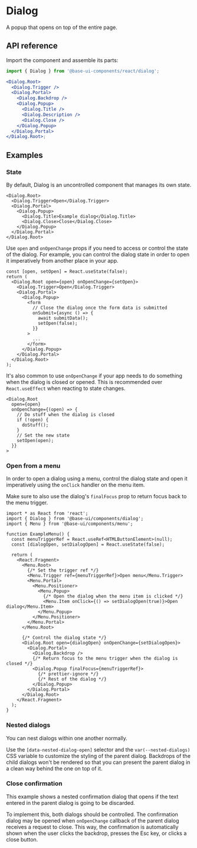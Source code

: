 # Dialog

<Subtitle>A popup that opens on top of the entire page.</Subtitle>
<Meta
  name="description"
  content="A high-quality, unstyled React dialog component that opens on top of the entire page."
/>

<Demo path="./demos/hero" />

## API reference

Import the component and assemble its parts:

```jsx title="Anatomy"
import { Dialog } from '@base-ui-components/react/dialog';

<Dialog.Root>
  <Dialog.Trigger />
  <Dialog.Portal>
    <Dialog.Backdrop />
    <Dialog.Popup>
      <Dialog.Title />
      <Dialog.Description />
      <Dialog.Close />
    </Dialog.Popup>
  </Dialog.Portal>
</Dialog.Root>;
```

<Reference
  component="Dialog"
  parts="Root, Trigger, Portal, Backdrop, Popup, Title, Description, Close"
/>

## Examples

### State

By default, Dialog is an uncontrolled component that manages its own state.

```tsx title="Uncontrolled dialog"
<Dialog.Root>
  <Dialog.Trigger>Open</Dialog.Trigger>
  <Dialog.Portal>
    <Dialog.Popup>
      <Dialog.Title>Example dialog</Dialog.Title>
      <Dialog.Close>Close</Dialog.Close>
    </Dialog.Popup>
  </Dialog.Portal>
</Dialog.Root>
```

Use `open` and `onOpenChange` props if you need to access or control the state of the dialog.
For example, you can control the dialog state in order to open it imperatively from another place in your app.

```tsx title="Controlled dialog"
const [open, setOpen] = React.useState(false);
return (
  <Dialog.Root open={open} onOpenChange={setOpen}>
    <Dialog.Trigger>Open</Dialog.Trigger>
    <Dialog.Portal>
      <Dialog.Popup>
        <form
          // Close the dialog once the form data is submitted
          onSubmit={async () => {
            await submitData();
            setOpen(false);
          }}
        >
          ...
        </form>
      </Dialog.Popup>
    </Dialog.Portal>
  </Dialog.Root>
);
```

It's also common to use `onOpenChange` if your app needs to do something when the dialog is closed or opened. This is recommended over `React.useEffect` when reacting to state changes.

```tsx title="Running code when dialog state changes"
<Dialog.Root
  open={open}
  onOpenChange={(open) => {
    // Do stuff when the dialog is closed
    if (!open) {
      doStuff();
    }
    // Set the new state
    setOpen(open);
  }}
>
```

### Open from a menu

In order to open a dialog using a menu, control the dialog state and open it imperatively using the `onClick` handler on the menu item.

Make sure to also use the dialog's `finalFocus` prop to return focus back to the menu trigger.

```tsx {12-13,17-18,24-25,28-29} title="Connecting a dialog to a menu"
import * as React from 'react';
import { Dialog } from '@base-ui/components/dialog';
import { Menu } from '@base-ui/components/menu';

function ExampleMenu() {
  const menuTriggerRef = React.useRef<HTMLButtonElement>(null);
  const [dialogOpen, setDialogOpen] = React.useState(false);

  return (
    <React.Fragment>
      <Menu.Root>
        {/* Set the trigger ref */}
        <Menu.Trigger ref={menuTriggerRef}>Open menu</Menu.Trigger>
        <Menu.Portal>
          <Menu.Positioner>
            <Menu.Popup>
              {/* Open the dialog when the menu item is clicked */}
              <Menu.Item onClick={() => setDialogOpen(true)}>Open dialog</Menu.Item>
            </Menu.Popup>
          </Menu.Positioner>
        </Menu.Portal>
      </Menu.Root>

      {/* Control the dialog state */}
      <Dialog.Root open={dialogOpen} onOpenChange={setDialogOpen}>
        <Dialog.Portal>
          <Dialog.Backdrop />
          {/* Return focus to the menu trigger when the dialog is closed */}
          <Dialog.Popup finalFocus={menuTriggerRef}>
            {/* prettier-ignore */}
            {/* Rest of the dialog */}
          </Dialog.Popup>
        </Dialog.Portal>
      </Dialog.Root>
    </React.Fragment>
  );
}
```

### Nested dialogs

You can nest dialogs within one another normally.

Use the `[data-nested-dialog-open]` selector and the `var(--nested-dialogs)` CSS variable to customize the styling of the parent dialog. Backdrops of the child dialogs won't be rendered so that you can present the parent dialog in a clean way behind the one on top of it.

<Demo compact path="./demos/nested" />

### Close confirmation

This example shows a nested confirmation dialog that opens if the text entered in the parent dialog is going to be discarded.

To implement this, both dialogs should be controlled. The confirmation dialog may be opened when `onOpenChange` callback of the parent dialog receives a request to close. This way, the confirmation is automatically shown when the user clicks the backdrop, presses the Esc key, or clicks a close button.

<Demo compact path="./demos/close-confirmation" />
